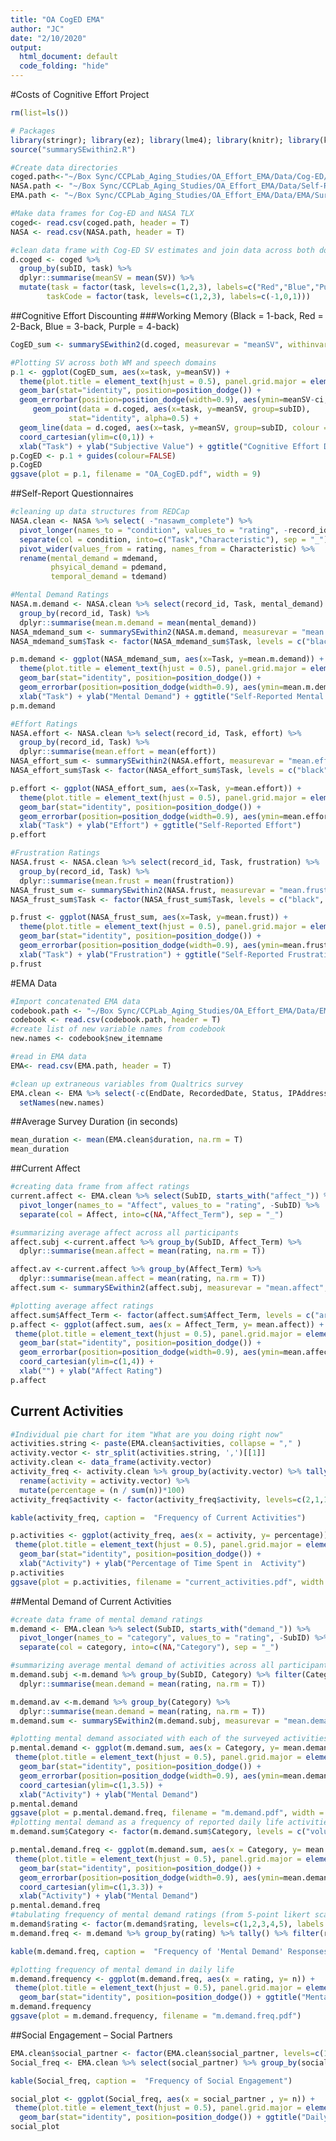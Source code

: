 ```yaml
---
title: "OA CogED EMA"
author: "JC"
date: "2/10/2020"
output:
  html_document: default
  code_folding: "hide"
---
```

#Costs of Cognitive Effort Project

```r
rm(list=ls())

# Packages
library(stringr); library(ez); library(lme4); library(knitr); library(kableExtra); library(RColorBrewer); library(tidyverse);
source("summarySEwithin2.R")

#Create data directories
coged.path<-"~/Box Sync/CCPLab_Aging_Studies/OA_Effort_EMA/Data/Cog-ED/subject_data.csv"
NASA.path <- "~/Box Sync/CCPLab_Aging_Studies/OA_Effort_EMA/Data/Self-Report/NASA.csv"
EMA.path <- "~/Box Sync/CCPLab_Aging_Studies/OA_Effort_EMA/Data/EMA/Surveys/OA_EMA_CogED_Merged.csv"

#Make data frames for Cog-ED and NASA TLX 
coged<- read.csv(coged.path, header = T)
NASA <- read.csv(NASA.path, header = T)
```

```r
#clean data frame with Cog-ED SV estimates and join data across both domains (i.e., WM, speech)
d.coged <- coged %>%
  group_by(subID, task) %>%
  dplyr::summarise(meanSV = mean(SV)) %>%
  mutate(task = factor(task, levels=c(1,2,3), labels=c("Red","Blue","Purple")),
        taskCode = factor(task, levels=c(1,2,3), labels=c(-1,0,1)))            
```

##Cognitive Effort Discounting
###Working Memory (Black = 1-back, Red = 2-Back, Blue = 3-back, Purple = 4-back)

``` r
CogED_sum <- summarySEwithin2(d.coged, measurevar = "meanSV", withinvars = c("task"), idvar = "subID")

#Plotting SV across both WM and speech domains
p.1 <- ggplot(CogED_sum, aes(x=task, y=meanSV)) + 
  theme(plot.title = element_text(hjust = 0.5), panel.grid.major = element_blank(), panel.grid.minor = element_blank(), panel.background = element_blank(), axis.line = element_line(colour = "black")) +
  geom_bar(stat="identity", position=position_dodge()) +
  geom_errorbar(position=position_dodge(width=0.9), aes(ymin=meanSV-ci, ymax=meanSV+ci), width=.2) +  
     geom_point(data = d.coged, aes(x=task, y=meanSV, group=subID),
             stat="identity", alpha=0.5) +
  geom_line(data = d.coged, aes(x=task, y=meanSV, group=subID, colour = factor(subID))) +
  coord_cartesian(ylim=c(0,1)) +
  xlab("Task") + ylab("Subjective Value") + ggtitle("Cognitive Effort Discounting")
p.CogED <- p.1 + guides(colour=FALSE) 
p.CogED
ggsave(plot = p.1, filename = "OA_CogED.pdf", width = 9)
```

##Self-Report Questionnaires 

``` r
#cleaning up data structures from REDCap
NASA.clean <- NASA %>% select( -"nasawm_complete") %>%
  pivot_longer(names_to = "condition", values_to = "rating", -record_id) %>%
  separate(col = condition, into=c("Task","Characteristic"), sep = "_") %>%
  pivot_wider(values_from = rating, names_from = Characteristic) %>%
  rename(mental_demand = mdemand, 
         phsyical_demand = pdemand, 
         temporal_demand = tdemand) 

#Mental Demand Ratings
NASA.m.demand <- NASA.clean %>% select(record_id, Task, mental_demand) %>%
  group_by(record_id, Task) %>%
  dplyr::summarise(mean.m.demand = mean(mental_demand))
NASA_mdemand_sum <- summarySEwithin2(NASA.m.demand, measurevar = "mean.m.demand", withinvars = c("Task"), idvar = "record_id")
NASA_mdemand_sum$Task <- factor(NASA_mdemand_sum$Task, levels = c("black", "red", "blue", "purple"), labels = c("black", "red", "blue", "purple"))

p.m.demand <- ggplot(NASA_mdemand_sum, aes(x=Task, y=mean.m.demand)) + 
  theme(plot.title = element_text(hjust = 0.5), panel.grid.major = element_blank(), panel.grid.minor = element_blank(), panel.background = element_blank(), axis.line = element_line(colour = "black")) +
  geom_bar(stat="identity", position=position_dodge()) +
  geom_errorbar(position=position_dodge(width=0.9), aes(ymin=mean.m.demand-ci, ymax=mean.m.demand+ci), width=.2) +  
  xlab("Task") + ylab("Mental Demand") + ggtitle("Self-Reported Mental Demand") 
p.m.demand

#Effort Ratings
NASA.effort <- NASA.clean %>% select(record_id, Task, effort) %>%
  group_by(record_id, Task) %>%
  dplyr::summarise(mean.effort = mean(effort))
NASA_effort_sum <- summarySEwithin2(NASA.effort, measurevar = "mean.effort", withinvars = c("Task"), idvar = "record_id")
NASA_effort_sum$Task <- factor(NASA_effort_sum$Task, levels = c("black", "red", "blue", "purple"), labels = c("black", "red", "blue", "purple"))

p.effort <- ggplot(NASA_effort_sum, aes(x=Task, y=mean.effort)) + 
  theme(plot.title = element_text(hjust = 0.5), panel.grid.major = element_blank(), panel.grid.minor = element_blank(), panel.background = element_blank(), axis.line = element_line(colour = "black")) +
  geom_bar(stat="identity", position=position_dodge()) +
  geom_errorbar(position=position_dodge(width=0.9), aes(ymin=mean.effort-ci, ymax=mean.effort+ci), width=.2) +  
  xlab("Task") + ylab("Effort") + ggtitle("Self-Reported Effort") 
p.effort

#Frustration Ratings
NASA.frust <- NASA.clean %>% select(record_id, Task, frustration) %>%
  group_by(record_id, Task) %>%
  dplyr::summarise(mean.frust = mean(frustration))
NASA_frust_sum <- summarySEwithin2(NASA.frust, measurevar = "mean.frust", withinvars = c("Task"), idvar = "record_id")
NASA_frust_sum$Task <- factor(NASA_frust_sum$Task, levels = c("black", "red", "blue", "purple"), labels = c("black", "red", "blue", "purple"))

p.frust <- ggplot(NASA_frust_sum, aes(x=Task, y=mean.frust)) + 
  theme(plot.title = element_text(hjust = 0.5), panel.grid.major = element_blank(), panel.grid.minor = element_blank(), panel.background = element_blank(), axis.line = element_line(colour = "black")) +
  geom_bar(stat="identity", position=position_dodge()) +
  geom_errorbar(position=position_dodge(width=0.9), aes(ymin=mean.frust-ci, ymax=mean.frust+ci), width=.2) +  
  xlab("Task") + ylab("Frustration") + ggtitle("Self-Reported Frustration")
p.frust
```
 
#EMA Data

``` r
#Import concatenated EMA data
codebook.path <- "~/Box Sync/CCPLab_Aging_Studies/OA_Effort_EMA/Data/EMA/Surveys/Codebook.csv"
codebook <- read.csv(codebook.path, header = T)
#create list of new variable names from codebook
new.names <- codebook$new_itemname

#read in EMA data
EMA<- read.csv(EMA.path, header = T)

#clean up extraneous variables from Qualtrics survey
EMA.clean <- EMA %>% select(-c(EndDate, RecordedDate, Status, IPAddress, Progress, Finished, ResponseId, RecipientLastName, RecipientFirstName, RecipientEmail, ExternalReference, LocationLatitude, LocationLongitude, DistributionChannel, UserLanguage, SC0)) %>%
  setNames(new.names)
```

##Average Survey Duration (in seconds)

``` r
mean_duration <- mean(EMA.clean$duration, na.rm = T)
mean_duration
```

##Current Affect 

```r
#creating data frame from affect ratings
current.affect <- EMA.clean %>% select(SubID, starts_with("affect_")) %>%
  pivot_longer(names_to = "Affect", values_to = "rating", -SubID) %>%
  separate(col = Affect, into=c(NA,"Affect_Term"), sep = "_") 

#summarizing average affect across all participants
affect.subj <-current.affect %>% group_by(SubID, Affect_Term) %>% 
  dplyr::summarise(mean.affect = mean(rating, na.rm = T))

affect.av <-current.affect %>% group_by(Affect_Term) %>%
  dplyr::summarise(mean.affect = mean(rating, na.rm = T))
affect.sum <- summarySEwithin2(affect.subj, measurevar = "mean.affect", withinvars = c("Affect_Term"), idvar = "SubID")

#plotting average affect ratings
affect.sum$Affect_Term <- factor(affect.sum$Affect_Term, levels = c("aroused", "excited", "happy", "calm", "fearful", "sluggish", "sad", "passive"), labels = c("Aroused", "Excited", "Happy", "Calm", "Fearful", "Sluggish", "Sad", "Passive"))
p.affect <- ggplot(affect.sum, aes(x = Affect_Term, y= mean.affect)) +
 theme(plot.title = element_text(hjust = 0.5), panel.grid.major = element_blank(), panel.grid.minor = element_blank(), panel.background = element_blank(), axis.line = element_line(colour = "black")) +
  geom_bar(stat="identity", position=position_dodge()) +
  geom_errorbar(position=position_dodge(width=0.9), aes(ymin=mean.affect-ci, ymax=mean.affect+ci), width=.2) +
  coord_cartesian(ylim=c(1,4)) +
  xlab("") + ylab("Affect Rating")
p.affect
```

## Current Activities 

``` r
#Individual pie chart for item "What are you doing right now"
activities.string <- paste(EMA.clean$activities, collapse = "," )
activity.vector <- str_split(activities.string, ',')[[1]]
activity.clean <- data_frame(activity.vector)
activity_freq <- activity.clean %>% group_by(activity.vector) %>% tally() %>% filter(activity.vector !="") %>%
  rename(activity = activity.vector) %>%
  mutate(percentage = (n / sum(n))*100)
activity_freq$activity <- factor(activity_freq$activity, levels=c(2,1,14,16,12,4,7,20,19,15,10,8,6,5,13,9,3,18,11), labels=c("TV", "Eating or Drinking", "Computer", "Reading", "In Transit", "Socializing", "Sleeping", "Chores", "Hygiene", "Radio", "Cooking", "Errands", "Work", "Exercise", "Nothing in Particular", "Cleaning", "Entertainment", "Volunteering", "Doctor's Appointment"))

kable(activity_freq, caption =  "Frequency of Current Activities")

p.activities <- ggplot(activity_freq, aes(x = activity, y= percentage)) +
 theme(plot.title = element_text(hjust = 0.5), panel.grid.major = element_blank(), panel.grid.minor = element_blank(), panel.background = element_blank(), axis.line = element_line(colour = "black"), axis.text.x = element_text(angle = 45, hjust = 1)) +
  geom_bar(stat="identity", position=position_dodge()) +
  xlab("Activity") + ylab("Percentage of Time Spent in  Activity")
p.activities
ggsave(plot = p.activities, filename = "current_activities.pdf", width = 11)
```

##Mental Demand of Current Activities

``` r
#create data frame of mental demand ratings
m.demand <- EMA.clean %>% select(SubID, starts_with("demand_")) %>%
  pivot_longer(names_to = "category", values_to = "rating", -SubID) %>%
  separate(col = category, into=c(NA,"Category"), sep = "_") 

#summarizing average mental demand of activities across all participants
m.demand.subj <-m.demand %>% group_by(SubID, Category) %>% filter(Category != "school") %>%
  dplyr::summarise(mean.demand = mean(rating, na.rm = T))

m.demand.av <-m.demand %>% group_by(Category) %>%
  dplyr::summarise(mean.demand = mean(rating, na.rm = T))
m.demand.sum <- summarySEwithin2(m.demand.subj, measurevar = "mean.demand", withinvars = c("Category"), idvar = "SubID")

#plotting mental demand associated with each of the surveyed activities
p.mental.demand <- ggplot(m.demand.sum, aes(x = Category, y= mean.demand)) +
 theme(plot.title = element_text(hjust = 0.5), panel.grid.major = element_blank(), panel.grid.minor = element_blank(), panel.background = element_blank(), axis.line = element_line(colour = "black"), axis.text.x = element_text(angle = 45, hjust = 1)) +
  geom_bar(stat="identity", position=position_dodge()) +
  geom_errorbar(position=position_dodge(width=0.9), aes(ymin=mean.demand-se, ymax=mean.demand+se), width=.2) +
  coord_cartesian(ylim=c(1,3.5)) +
  xlab("Activity") + ylab("Mental Demand")
p.mental.demand
ggsave(plot = p.mental.demand.freq, filename = "m.demand.pdf", width = 11)
#plotting mental demand as a frequency of reported daily life activities
m.demand.sum$Category <- factor(m.demand.sum$Category, levels = c("volunteer", "work", "doctor", "transit", "social", "exercise", "entertain", "computer", "cooking", "cleaning", "reading", "errand", "radio", "hygeine", "chores", "tv", "nothing", "sleep", "eat"), labels = c("Volunteering", "Work", "Doctor's Appt.", "In Transit",  "Socializing", "Exercising", "Entertainment", "Computer", "Cooking", "Cleaning", "Reading", "Errands", "Radio", "Hygiene", "Chores", "TV", "Nothing in Particular", "Sleeping", "Eating/Drinking"))

p.mental.demand.freq <- ggplot(m.demand.sum, aes(x = Category, y= mean.demand)) +
 theme(plot.title = element_text(hjust = 0.5), panel.grid.major = element_blank(), panel.grid.minor = element_blank(), panel.background = element_blank(), axis.line = element_line(colour = "black"), axis.text.x = element_text(angle = 45, hjust = 1)) +
  geom_bar(stat="identity", position=position_dodge()) +
  geom_errorbar(position=position_dodge(width=0.9), aes(ymin=mean.demand-se, ymax=mean.demand+se), width=.2) +
  coord_cartesian(ylim=c(1,3.3)) +
  xlab("Activity") + ylab("Mental Demand")
p.mental.demand.freq
#tabulating frequency of mental demand ratings (from 5-point likert scale)
m.demand$rating <- factor(m.demand$rating, levels=c(1,2,3,4,5), labels = c("Not at All","A Little Bit","Moderately", "Quite a Bit", "Extremely"))  
m.demand.freq <- m.demand %>% group_by(rating) %>% tally() %>% filter(rating != "NA")

kable(m.demand.freq, caption =  "Frequency of 'Mental Demand' Responses for Current Activities")

#plotting frequency of mental demand in daily life
m.demand.frequency <- ggplot(m.demand.freq, aes(x = rating, y= n)) +
 theme(plot.title = element_text(hjust = 0.5), panel.grid.major = element_blank(), panel.grid.minor = element_blank(), panel.background = element_blank(), axis.line = element_line(colour = "black")) + scale_x_discrete(limits=c("Not at All","A Little Bit","Moderately", "Quite a Bit", "Extremely")) +
  geom_bar(stat="identity", position=position_dodge()) + ggtitle("Mental Demand of Activities") + xlab("Mental Demand") + ylab("Frequency")
m.demand.frequency
ggsave(plot = m.demand.frequency, filename = "m.demand.freq.pdf")
```

##Social Engagement -- Social Partners

``` r
EMA.clean$social_partner <- factor(EMA.clean$social_partner, levels=c(1,2,3,4,5,6), labels=c("Alone","Coworker","Friend", "Family Member", "Spouse/partner","Stranger"))
Social_freq <- EMA.clean %>% select(social_partner) %>% group_by(social_partner) %>% tally() %>% filter(social_partner != "NA")

kable(Social_freq, caption =  "Frequency of Social Engagement")

social_plot <- ggplot(Social_freq, aes(x = social_partner , y= n)) +
 theme(plot.title = element_text(hjust = 0.5), panel.grid.major = element_blank(), panel.grid.minor = element_blank(), panel.background = element_blank(), axis.line = element_line(colour = "black")) +
  geom_bar(stat="identity", position=position_dodge()) + ggtitle("Daily Life Social Engagement (Social Partner Type)") + xlab("") + ylab("Frequency")
social_plot
```

